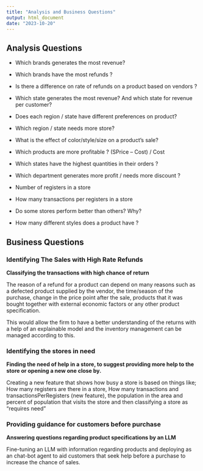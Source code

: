 ```yaml
---
title: "Analysis and Business Questions"
output: html_document
date: "2023-10-20"
---
```


## Analysis Questions

-   Which brands generates the most revenue?

-   Which brands have the most refunds ?

-   Is there a difference on rate of refunds on a product based on vendors ?

-   Which state generates the most revenue? And which state for revenue per customer?

-   Does each region / state have different preferences on product?

-   Which region / state needs more store?

-   What is the effect of color/style/size on a product's sale?

-   Which products are more profitable ? (SPrice -- Cost) / Cost

-   Which states have the highest quantities in their orders ?

-   Which department generates more profit / needs more discount ?

-   Number of registers in a store

-   How many transactions per registers in a store

-   Do some stores perform better than others? Why?

-   How many different styles does a product have ?

## Business Questions



### Identifying The Sales with High Rate Refunds 

**Classifying the transactions with high chance of return**

The reason of a refund for a product can depend on many reasons such as a defected product supplied by the vendor, the time/season of the purchase, change in the price point after the sale, products that it was bought together with
external economic factors or any other product specification.

This would allow the firm to have a better understanding of the returns with a help of an explainable model and the inventory management can be managed according to this.


### Identifying the stores in need

**Finding the need of help in a store, to suggest providing more help to the store or opening a new one close by.**

Creating a new feature that shows how busy a store is based on things like; How many registers are there in a store, How many transactions and transactionsPerRegisters (new feature), the population in the area and percent of population that visits the store and then classifying a store as "requires need"

### Providing guidance for customers before purchase

**Answering questions regarding product specifications by an LLM**

Fine-tuning an LLM with information regarding products and deploying as an chat-bot agent to aid customers that seek help before a purchase to increase the chance of sales.
